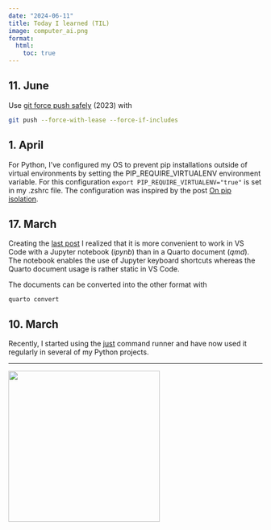 ```yaml
---
date: "2024-06-11"
title: Today I learned (TIL)
image: computer_ai.png
format:
  html:
    toc: true
---
```


<!--- Keeping brief information here that don't create a post. -->
<!--- Update date in header for new entries. -->

## 11. June

Use [git force push safely](https://adamj.eu/tech/2023/10/31/git-force-push-safely/) (2023) with

```sh
git push --force-with-lease --force-if-includes
```


## 1. April

For Python, I've configured my OS to prevent pip installations outside of virtual environments by setting the PIP_REQUIRE_VIRTUALENV environment variable. For this configuration `export PIP_REQUIRE_VIRTUALENV="true"` is set in my .zshrc file. The configuration was inspired by the post [On pip isolation](https://micro.webology.dev/2024/03/04/pip-isolation.html).

## 17. March

Creating the [last post](../2024-02-26-f-strings) I realized that it is more convenient to work in VS Code with a Jupyter notebook (_ipynb_) than in a Quarto document (_qmd_). The notebook enables the use of Jupyter keyboard shortcuts whereas the Quarto document usage is rather static in VS Code.

The documents can be converted into the other format with

`quarto convert`


## 10. March

Recently, I started using the [just](https://github.com/casey/just) command
runner and have now used it regularly in several of my Python projects.

---

![](computer_ai.png){ width=300 }
